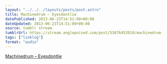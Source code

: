 ```yaml
---
layout: "../../../layouts/posts/post.astro"
title: Machinedrum – Eyesdontlie
datePublished: 2013-06-23T14:51:00+00:00
dateUpdated: 2013-06-23T14:51:00+00:00
source: tumblr stream
tumblrUrl: https://stream.anglepoised.com/post/53676453919/machinedrum-eyesdontlie
tags: ["linklog"]
format: "audio"
---
```


[Machinedrum &#8211; Eyesdontlie][1]

[1]: https://soundcloud.com/ninja-tune/machinedrum-eyesdontlie
